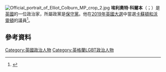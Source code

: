 [[File:Official_portrait_of_Elliot_Colburn_MP_crop_2.jpg|thumb]]
'''埃利奧特·科爾本'''（{{lang-en|Elliot Haydn George Colburn}}；{{bd|1992年|8月6日}}）是[[英國|英國]]的一位政治家，所屬政黨是[[保守黨_(英國)|保守黨]]。他在[[2019年英國大選|2019年英國大選]]中當選[[卡蘇頓和沃靈頓_(英國國會選區)|卡蘇頓和沃靈頓]]的議員<ref name="politicsuk">{{cite web |title=Colburn, Eliot |url=https://www.politics.co.uk/reference/colburn-eliot/ |website=Politics.co.uk |access-date=25 March 2021 |archive-date=2021-04-18 |archive-url=https://web.archive.org/web/20210418022110/https://www.politics.co.uk/reference/colburn-eliot/ |dead-url=no }}</ref>。
==參考資料==
{{reflist}}
[[Category:英國政治人物|Category:英國政治人物]]
[[Category:英格蘭LGBT政治人物|Category:英格蘭LGBT政治人物]]